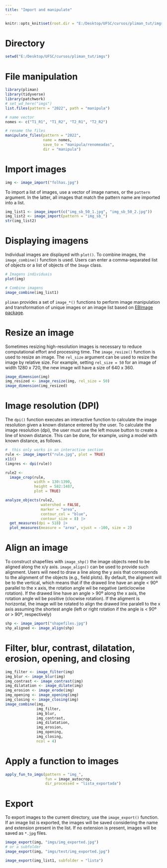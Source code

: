 ```yaml
---
title: "Import and manipulate"
---
```


```r
knitr::opts_knit$set(root.dir = "E:/Desktop/UFSC/cursos/pliman_tut/imgs")
```

# Directory
```r
setwd("E:/Desktop/UFSC/cursos/pliman_tut/imgs")
```


# File manipulation
```r
library(pliman)
library(tidyverse)
library(patchwork)
# set_wd_here("imgs")
list.files(pattern = "2022", path = "manipula")

# name vector
nomes <- c("T1_R1", "T1_R2", "T2_R1", "T2_R2")

# rename the files
manipulate_files(pattern = "2022",
                 name = nomes,
                 save_to = "manipula/renomeadas",
                 dir = "manipula")
```


# Import images
```r
img <- image_import("folhas.jpg")
```

To import a list of images, use a vector of image names, or the `pattern` argument. In the latter, all images that match the pattern name are imported into a list.

```r
img_list1 <- image_import(c("img_sb_50_1.jpg", "img_sb_50_2.jpg"))
img_list2 <- image_import(pattern = "img_sb_")
str(img_list2)
```


# Displaying imagens
Individual images are displayed with `plot()`. To combine images, the `image_combine()` function is used. Users can enter a comma-separated list of objects or a list of objects of the `Image` class.

```r
# Imagens individuais
plot(img)
```


```r
# Combine imagens
image_combine(img_list1)
```


`pliman` provides a set of `image_*()` functions to perform image manipulation and transformation of unique images or an image list based on [EBImage package](https://www.bioconductor.org/packages/release /bioc/vignettes/EBImage/inst/doc/EBImage-Introduction.html).


# Resize an image

Sometimes resizing high-resolution images is necessary to reduce computational effort and processing time. The `image_resize()` function is used to resize an image. The `rel_size` argument can be used to resize the image by relative size. For example, setting `rel_size = 50` for an image of width 1280 x 720, the new image will have a size of 640 x 360.

```r
image_dimension(img)
img_resized <- image_resize(img, rel_size = 50)
image_dimension(img_resized)
```



# Image resolution (DPI) {#dpi}
The `dpi()` function executes an interactive function to calculate the image resolution given a known distance entered by the user. To calculate the image resolution (dpi), the user must use the left mouse button to create a line of known distance. This can be done, for example, using a model with known distance, as follows.


```r
#  this only works in an interactive section
rule <- image_import("rule.jpg", plot = TRUE)
x11()
(imgres <- dpi(rule))

rule2 <- 
  image_crop(rule,
             width = 130:1390,
             height = 582:1487,
             plot = TRUE)

analyze_objects(rule2,
                watershed = FALSE,
                marker = "area",
                contour_col = "blue",
                contour_size = 8) |> 
  get_measures(dpi = 518) |> 
  plot_measures(measure = "area", vjust = -100, size = 2)
```

# Align an image
To construct shapefiles with `image_shp()` the image objects need to be aligned along the x/y axis. `image_align()` can be used to provide such alignment. Users will need to draw a line along the y axis that corresponds to the alignment of the objects (e.g., field plots). By default, the aligment will be to the vertical, which means that if the drawed line have an angle < 90º parallel to the x axis, the rotation angle wil be negative (anticlocwise rotation). If the drawed line have an angle > 90º along the x axis, the rotation angle wil be positive (clocwise rotation). If the aligment is horizontal, the image will be rotated to align the drawed line paralell to the x axis assuming the shortest angle (left or right rotation if the angle is < 90º or > 90º, respectively)

```r
shp <- image_import("shapefiles.jpg")
shp_aligned <- image_align(shp)
```

# Filter, blur, contrast, dilatation, erosion, opening, and closing

```r
img_filter <- image_filter(img)
img_blur <- image_blur(img)
img_contrast <- image_contrast(img)
img_dilatation <- image_dilate(img)
img_erosion <- image_erode(img)
img_opening <- image_opening(img)
img_closing <- image_closing(img)
image_combine(img,
              img_filter,
              img_blur,
              img_contrast,
              img_dilatation,
              img_erosion,
              img_opening,
              img_closing,
              ncol = 4)
```


# Apply a function to images

```r
apply_fun_to_imgs(pattern = "img_",
                  fun = image_autocrop,
                  dir_processed = "lista_exportada")
```

# Export
To export images to the current directory, use the `image_export()` function. If an image list is exported, the images will be saved considering the name and extension present in the list. If no extension is present, images will be saved as `*.jpg` files.

```r
image_export(img, "imgs/img_exported.jpg")
# or a subfolder
image_export(img, "imgs/test/img_exported.jpg")

image_export(img_list1, subfolder = "lista")

```
